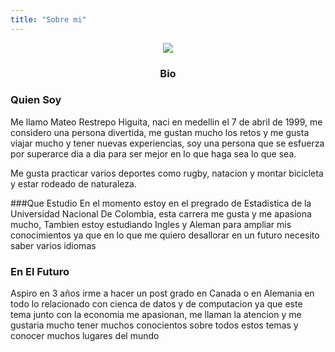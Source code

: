 ```yaml
---
title: "Sobre mi"
---
```



<center>![](mateo.png)</center>

<center><h3><i class= "ion-ios-pulse-strong" ></i> Bio</h3></center>


### Quien Soy 
Me llamo Mateo Restrepo Higuita, naci en medellin el 7 de abril de 1999, me considero una persona divertida, me gustan mucho los retos y me gusta viajar mucho  y tener nuevas experiencias, soy una persona que se esfuerza por superarce dia a dia para ser mejor en lo que haga sea lo que sea. 

Me gusta practicar varios deportes como rugby, natacion y montar bicicleta y estar rodeado de naturaleza. 


###Que Estudio 
En el momento estoy en el pregrado de Estadistica de la Universidad Nacional De Colombia, esta carrera me gusta y me apasiona mucho, Tambien estoy estudiando Ingles y Aleman para ampliar mis conocimientos ya que en lo que me quiero desallorar en un futuro necesito saber varios idiomas 



### En El Futuro
Aspiro en 3 años irme a hacer un post grado en Canada o en Alemania en todo lo relacionado con cienca de datos y de computacion ya que este tema junto con la economia me apasionan, me llaman la atencion  y me gustaria mucho tener muchos conocientos sobre todos estos temas y conocer muchos lugares del mundo 





